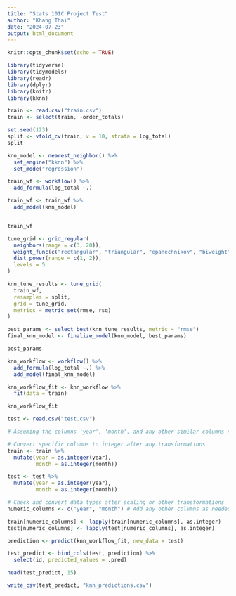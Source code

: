 ---
title: "Stats 101C Project Test"
author: "Khang Thai"
date: "2024-07-23"
output: html_document
---

```{r setup, include=FALSE}
knitr::opts_chunk$set(echo = TRUE)
```

```{r}
library(tidyverse)
library(tidymodels)
library(readr)
library(dplyr)
library(knitr)
library(kknn)
```

```{r}
train <- read.csv("train.csv")
train <- select(train, -order_totals)

```

```{r}
set.seed(123)
split <- vfold_cv(train, v = 10, strata = log_total)
split

```

```{r}
knn_model <- nearest_neighbor() %>%
  set_engine("kknn") %>%
  set_mode("regression")

```

```{r}
train_wf <- workflow() %>%
  add_formula(log_total ~.)

train_wf <- train_wf %>%
  add_model(knn_model) 


train_wf


```

```{r}
tune_grid <- grid_regular(
  neighbors(range = c(3, 20)),
  weight_func(c("rectangular", "triangular", "epanechnikov", "biweight", "triweight")),
  dist_power(range = c(1, 2)),
  levels = 5
)

knn_tune_results <- tune_grid(
  train_wf,
  resamples = split,
  grid = tune_grid,
  metrics = metric_set(rmse, rsq)
)
```

```{r}
best_params <- select_best(knn_tune_results, metric = "rmse")
final_knn_model <- finalize_model(knn_model, best_params)

best_params
```

```{r}
knn_workflow <- workflow() %>%
  add_formula(log_total ~.) %>%
  add_model(final_knn_model)

knn_workflow_fit <- knn_workflow %>%
  fit(data = train)

knn_workflow_fit

```


```{r}
test <- read.csv("test.csv")

# Assuming the columns 'year', 'month', and any other similar columns need to be integers

# Convert specific columns to integer after any transformations
train <- train %>%
  mutate(year = as.integer(year),
         month = as.integer(month))

test <- test %>%
  mutate(year = as.integer(year),
         month = as.integer(month))

# Check and convert data types after scaling or other transformations
numeric_columns <- c("year", "month") # Add any other columns as needed

train[numeric_columns] <- lapply(train[numeric_columns], as.integer)
test[numeric_columns] <- lapply(test[numeric_columns], as.integer)

```

```{r}
prediction <- predict(knn_workflow_fit, new_data = test)

test_predict <- bind_cols(test, prediction) %>%
  select(id, predicted_values = .pred)

head(test_predict, 15)
```

```{r}
write_csv(test_predict, "knn_predictions.csv")

```